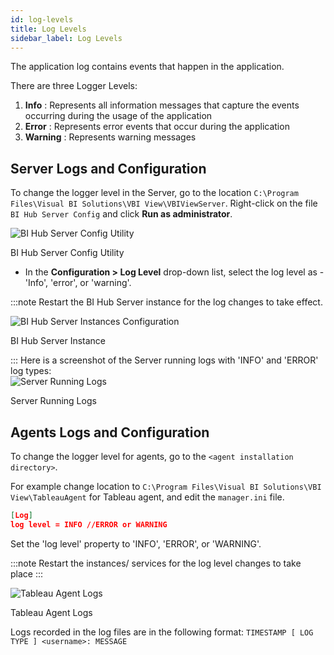 ```yaml
---
id: log-levels
title: Log Levels
sidebar_label: Log Levels
---
```



The application log contains events that happen in the application.

There are three Logger Levels:

1. **Info** : Represents all information messages that capture the events occurring during the usage of the application
1. **Error** : Represents error events that occur during the application
1. **Warning** : Represents warning messages

## Server Logs and Configuration

To change the logger level in the Server, go to the location `C:\Program Files\Visual BI Solutions\VBI View\VBIViewServer`. Right-click on the file `BI Hub Server Config` and click **Run as administrator**.

  <div class="center">
    <Zoom>
        <img alt="BI Hub Server Config Utility"
        src={useBaseUrl('doc-images/admin-guide/server-info-level.png')}/>
    </Zoom>
    <p>BI Hub Server Config Utility</p>
  </div>

- In the **Configuration > Log Level** drop-down list, select the log level as - 'Info', 'error', or 'warning'.

:::note
Restart the BI Hub Server instance for the log changes to take effect.
  <div class="center">
    <Zoom>
      <img alt="BI Hub Server Instances Configuration" src={useBaseUrl('doc-images/installation-guide/bihub-server-instances.png')}/>
    </Zoom>
        <p>BI Hub Server Instance</p>
  </div>
:::
Here is a screenshot of the Server running logs with 'INFO' and 'ERROR' log types:

  <div class="center">
    <Zoom>
        <img alt="Server Running Logs"
        src={useBaseUrl('doc-images/admin-guide/server-logs.png')}/>
    </Zoom>
    <p>Server Running Logs</p>
  </div>

## Agents Logs and Configuration

To change the logger level for agents, go to the `<agent installation directory>`.

For example change location to `C:\Program Files\Visual BI Solutions\VBI View\TableauAgent` for Tableau agent, and edit the `manager.ini` file.

```json title="<agent installation directory>\manager.ini"
[Log]
log level = INFO //ERROR or WARNING
```

Set the 'log level' property to 'INFO', 'ERROR', or 'WARNING'.

:::note
Restart the instances/ services for the log level changes to take place
:::

  <div class="center">
    <Zoom>
        <img alt="Tableau Agent Logs"
        src={useBaseUrl('doc-images/admin-guide/agent-log.png')}/>
    </Zoom>
    <p>Tableau Agent Logs</p>
  </div>

Logs recorded in the log files are in the following format: `TIMESTAMP [ LOG TYPE ] <username>: MESSAGE`
